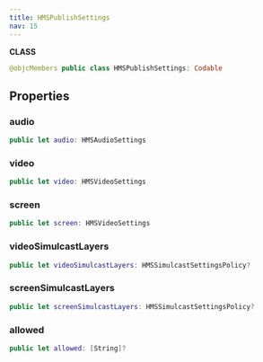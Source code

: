 ```yaml
---
title: HMSPublishSettings
nav: 15
---
```


**CLASS**
```swift
@objcMembers public class HMSPublishSettings: Codable
```
## Properties
### audio
```swift
public let audio: HMSAudioSettings
```
### video
```swift
public let video: HMSVideoSettings
```
### screen
```swift
public let screen: HMSVideoSettings
```
### videoSimulcastLayers
```swift
public let videoSimulcastLayers: HMSSimulcastSettingsPolicy?
```
### screenSimulcastLayers
```swift
public let screenSimulcastLayers: HMSSimulcastSettingsPolicy?
```
### allowed
```swift
public let allowed: [String]?
```
